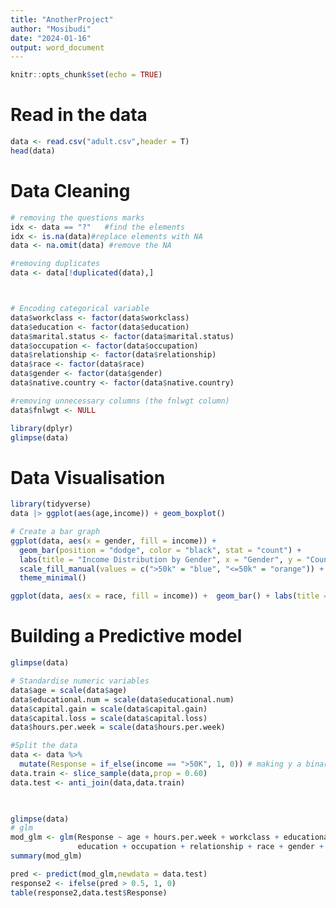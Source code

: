 ```yaml
---
title: "AnotherProject"
author: "Mosibudi"
date: "2024-01-16"
output: word_document
---
```


```r
knitr::opts_chunk$set(echo = TRUE)
```

# Read in the data
```r
data <- read.csv("adult.csv",header = T)
head(data)
```

# Data Cleaning 
```r
# removing the questions marks
idx <- data == "?"   #find the elements
idx <- is.na(data)#replace elements with NA
data <- na.omit(data) #remove the NA 

#removing duplicates 
data <- data[!duplicated(data),]



# Encoding categorical variable
data$workclass <- factor(data$workclass)
data$education <- factor(data$education)
data$marital.status <- factor(data$marital.status)
data$occupation <- factor(data$occupation)
data$relationship <- factor(data$relationship)
data$race <- factor(data$race)
data$gender <- factor(data$gender)
data$native.country <- factor(data$native.country)

#removing unnecessary columns (the fnlwgt column)
data$fnlwgt <- NULL

library(dplyr)
glimpse(data)
```


# Data Visualisation

```r
library(tidyverse)
data |> ggplot(aes(age,income)) + geom_boxplot()
```

```r
# Create a bar graph
ggplot(data, aes(x = gender, fill = income)) +
  geom_bar(position = "dodge", color = "black", stat = "count") +
  labs(title = "Income Distribution by Gender", x = "Gender", y = "Count") +
  scale_fill_manual(values = c(">50k" = "blue", "<=50k" = "orange")) +
  theme_minimal()

```



```r
ggplot(data, aes(x = race, fill = income)) +  geom_bar() + labs(title = "Income Distribution by Race",y = "frequency")
```



# Building a Predictive model 

```r
glimpse(data)

# Standardise numeric variables 
data$age = scale(data$age)
data$educational.num = scale(data$educational.num)
data$capital.gain = scale(data$capital.gain)
data$capital.loss = scale(data$capital.loss)
data$hours.per.week = scale(data$hours.per.week)

#Split the data 
data <- data %>%
  mutate(Response = if_else(income == ">50K", 1, 0)) # making y a binary variable
data.train <- slice_sample(data,prop = 0.60)
data.test <- anti_join(data,data.train)

 

glimpse(data)
# glm 
mod_glm <- glm(Response ~ age + hours.per.week + workclass + educational.num + marital.status +
               education + occupation + relationship + race + gender + capital.gain + capital.loss  , data = data.train,family = "binomial")
summary(mod_glm)

pred <- predict(mod_glm,newdata = data.test)
response2 <- ifelse(pred > 0.5, 1, 0)
table(response2,data.test$Response)
```

